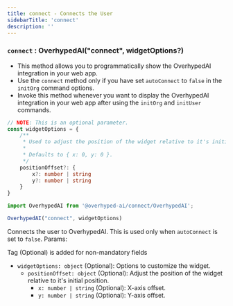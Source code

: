 ```yaml
---
title: connect - Connects the User
sidebarTitle: 'connect'
description: ''
---
```


### `connect` : OverhypedAI("connect", widgetOptions?)

* This method allows you to programmatically show the OverhypedAI integration in your web app.
* Use the `connect` method only if you have set `autoConnect` to `false` in the `initOrg` command options.
* Invoke this method whenever you want to display the OverhypedAI integration in your web app after using the `initOrg` and `initUser` commands.

```typescript
// NOTE: This is an optional parameter.
const widgetOptions = {
    /**
     * Used to adjust the position of the widget relative to it's initial position.
     *
     * Defaults to { x: 0, y: 0 }.
     */
    positionOffset?: {
        x?: number | string
        y?: number | string
    }
}
```

```typescript {3}
import OverhypedAI from '@overhyped-ai/connect/OverhypedAI';

OverhypedAI("connect", widgetOptions)
```

Connects the user to OverhypedAI. This is used only when `autoConnect` is set to `false`.  Params:

<Tip>Tag (Optional) is added for non-mandatory fields</Tip>

* `widgetOptions: object` (Optional): Options to customize the widget.
  * `positionOffset: object` (Optional): Adjust the position of the widget relative to it's initial position.
    * `x: number | string`  (Optional):  X-axis offset.
    * `y: number | string`  (Optional):  Y-axis offset.
